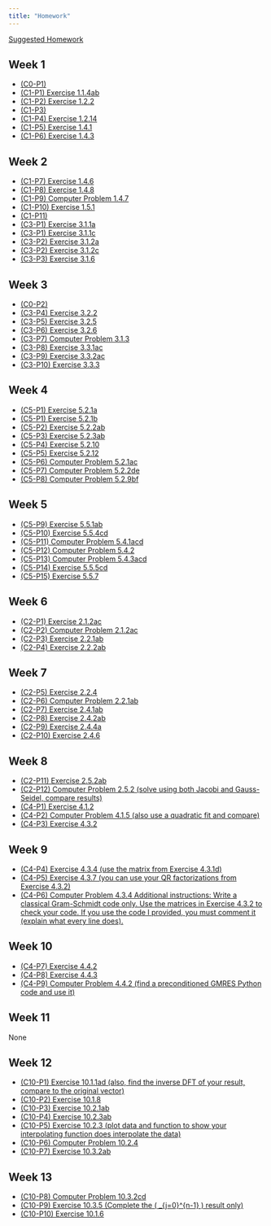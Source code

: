```yaml
---
title: "Homework"
---
```


[Suggested Homework](./math411-suggested-homework.html)  

## Week 1  
- [(C0-P1)](#)
- [(C1-P1) Exercise 1.1.4ab](#)
- [(C1-P2) Exercise 1.2.2](#)
- [(C1-P3)](#)
- [(C1-P4) Exercise 1.2.14](#)
- [(C1-P5) Exercise 1.4.1](#)
- [(C1-P6) Exercise 1.4.3](#)

## Week 2
- [(C1-P7) Exercise 1.4.6](#)
- [(C1-P8) Exercise 1.4.8](#)
- [(C1-P9) Computer Problem 1.4.7](#)
- [(C1-P10) Exercise 1.5.1](#)
- [(C1-P11)](#)
- [(C3-P1) Exercise 3.1.1a](./w02/exercise3-1-1a.html)
- [(C3-P1) Exercise 3.1.1c](./w02/exercise3-1-1c.html)
- [(C3-P2) Exercise 3.1.2a](./w02/exercise3-1-2a.html)
- [(C3-P2) Exercise 3.1.2c](./w02/exercise3-1-2c.html)
- [(C3-P3) Exercise 3.1.6](./w02/exercise3-1-6.html)

## Week 3
- [(C0-P2)](./w03/c0-p2.html) 
- [(C3-P4) Exercise 3.2.2](./w03/exercise3-2-2.html)
- [(C3-P5) Exercise 3.2.5](#)
- [(C3-P6) Exercise 3.2.6](#) 
- [(C3-P7) Computer Problem 3.1.3](#)
- [(C3-P8) Exercise 3.3.1ac](#)
- [(C3-P9) Exercise 3.3.2ac](#)
- [(C3-P10) Exercise 3.3.3](./w03/exercise3-3-3.html)

## Week 4
- [(C5-P1) Exercise 5.2.1a](./w04/exercise5-2-1a.html)
- [(C5-P1) Exercise 5.2.1b](./w04/exercise5-2-b.html)
- [(C5-P2) Exercise 5.2.2ab](#)
- [(C5-P3) Exercise 5.2.3ab](#)
- [(C5-P4) Exercise 5.2.10](#)
- [(C5-P5) Exercise 5.2.12](#)
- [(C5-P6) Computer Problem 5.2.1ac](#)  
- [(C5-P7) Computer Problem 5.2.2de](#)
- [(C5-P8) Computer Problem 5.2.9bf](#)  

## Week 5
- [(C5-P9) Exercise 5.5.1ab](#) 
- [(C5-P10) Exercise 5.5.4cd](#)  
- [(C5-P11) Computer Problem 5.4.1acd](#)  
- [(C5-P12) Computer Problem 5.4.2](#)  
- [(C5-P13) Computer Problem 5.4.3acd](#) 
- [(C5-P14) Exercise 5.5.5cd](#)
- [(C5-P15) Exercise 5.5.7](#)

## Week 6
- [(C2-P1) Exercise 2.1.2ac](#)
- [(C2-P2) Computer Problem 2.1.2ac](#)
- [(C2-P3) Exercise 2.2.1ab](#)
- [(C2-P4) Exercise 2.2.2ab](#)

## Week 7
- [(C2-P5) Exercise 2.2.4](#)  
- [(C2-P6) Computer Problem 2.2.1ab](#)  
- [(C2-P7) Exercise 2.4.1ab](#)  
- [(C2-P8) Exercise 2.4.2ab](#)  
- [(C2-P9) Exercise 2.4.4a](./w07/exercise2-4-4a.qmd)  
- [(C2-P10) Exercise 2.4.6](#)  

## Week 8
- [(C2-P11) Exercise 2.5.2ab](#)  
- [(C2-P12) Computer Problem 2.5.2 (solve using both Jacobi and Gauss-Seidel, compare results)](#)  
- [(C4-P1) Exercise 4.1.2](#)  
- [(C4-P2) Computer Problem 4.1.5 (also use a quadratic fit and compare)](#)  
- [(C4-P3) Exercise 4.3.2](#)  

## Week 9
- [(C4-P4) Exercise 4.3.4 (use the matrix from Exercise 4.3.1d)](#)  
- [(C4-P5) Exercise 4.3.7 (you can use your QR factorizations from Exercise 4.3.2)](#)  
- [(C4-P6) Computer Problem 4.3.4 Additional instructions: Write a classical Gram-Schmidt code only. Use the matrices in Exercise 4.3.2 to check your code. If you use the code I provided, you must comment it (explain what every line does).](#)  

## Week 10
- [(C4-P7) Exercise 4.4.2](#)  
- [(C4-P8) Exercise 4.4.3](#)  
- [(C4-P9) Computer Problem 4.4.2 (find a preconditioned GMRES Python code and use it)](#)  

## Week 11
None  

## Week 12
- [(C10-P1) Exercise 10.1.1ad (also, find the inverse DFT of your result, compare to the original vector)](#)  
- [(C10-P2) Exercise 10.1.8](#)  
- [(C10-P3) Exercise 10.2.1ab](#)  
- [(C10-P4) Exercise 10.2.3ab](#)  
- [(C10-P5) Exercise 10.2.3 (plot data and function to show your interpolating function does interpolate the data)](#)  
- [(C10-P6) Computer Problem 10.2.4](#)  
- [(C10-P7) Exercise 10.3.2ab](#)  

## Week 13
- [(C10-P8) Computer Problem 10.3.2cd](#)  
- [(C10-P9) Exercise 10.3.5 (Complete the \( \sum_{j=0}^{n-1} \cos \frac{2 \pi j k}{n} \cos \frac{2 \pi j l}{n} \) result only)](#)  
- [(C10-P10) Exercise 10.1.6](#)  


